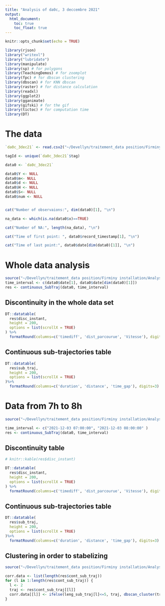 ```yaml
---
title: "Analysis of da0c, 3 deccembre 2021"
output: 
  html_document:
    toc: true
    toc_float: true
---
```


```r
knitr::opts_chunk$set(echo = TRUE)
```

```r
library(rjson)
library("writexl")
library("lubridate")
library(manipulate)
library(sp) # for polygons
library(TeachingDemos) # for zoomplot
library(fpc) # for dbscan clustering
library(dbscan) # for KNN dbscan
library(raster) # for distance calculation
library(readxl)
library(ggplot2)
library(gganimate)
library(gifski) # for the gif
library(tictoc) # for computation time
library(DT)
```

# The data

```r
`da0c_3dec21` <- read.csv2("~/Devellyn/traitement_data position/Firminy installation/Analyse de trajectoires/data/da0c-3dec21.csv")

tagId <- unique(`da0c_3dec21`$tag)

data0 <- `da0c_3dec21` 

data0$Y <- NULL
data0$m<- NULL
data0$d <- NULL
data0$H <- NULL
data0$S<- NULL
data0$num <- NULL


cat("Number of observaions:", dim(data0)[1], "\n")

na_data <- which(is.na(data0$x)==TRUE) 

cat("Number of NA:", length(na_data), "\n")

cat("Time of first point: ", data0$record_timestamp[1], "\n")

cat("Time of last point:", data0$date[dim(data0)[1]], "\n")

```

# Whole data analysis

```r
source("~/Devellyn/traitement_data position/Firminy installation/Analyse de trajectoires/Functions/continuous_SubTraj.R")
time_interval <- c(data0$date[1], data0$date[dim(data0)[1]]) 
res <- continuous_SubTraj(data0, time_interval)

```
## Discontinuity in the whole data set

```r
DT::datatable(
  res$disc_instant,
  height = 200,
  options = list(scrollX = TRUE)
) %>%
  formatRound(columns=c('timediff', 'dist_parcourue', 'Vitesse'), digits=3)
```


## Continuous sub-trajectories table

```r
DT::datatable(
  res$sub_traj,
  height = 200,
  options = list(scrollX = TRUE)
)%>%
  formatRound(columns=c('duration', 'distance', 'time_gap'), digits=3)

```

# Data from 7h to 8h 

```r
source("~/Devellyn/traitement_data position/Firminy installation/Analyse de trajectoires/Functions/continuous_SubTraj.R")

time_interval <- c("2021-12-03 07:00:00", "2021-12-03 08:00:00" ) 
res <- continuous_SubTraj(data0, time_interval)
```

## Discontinuity table

```r
# knitr::kable(res$disc_instant)

DT::datatable(
  res$disc_instant,
  height = 200,
  options = list(scrollX = TRUE)
) %>%
  formatRound(columns=c('timediff', 'dist_parcourue', 'Vitesse'), digits=3)

```

## Continuous sub-trajectories table

```r
DT::datatable(
  res$sub_traj,
  height = 200,
  options = list(scrollX = TRUE)
)%>%
  formatRound(columns=c('duration', 'distance', 'time_gap'), digits=3)

```

## Clustering in order to stabelizing

```r
source("~/Devellyn/traitement_data position/Firminy installation/Analyse de trajectoires/Functions/dbscan_cluster.R")

corr.data <- list(length(res$cont_sub_traj)) 
for (l in 1:length(res$cont_sub_traj)) {
  l <- 2
  traj <- res$cont_sub_traj[[l]]
  corr.data[[l]] <- ifelse(leng_sub_traj[l]<=5, traj, dbscan_cluster(traj)) 
}


```

